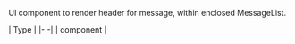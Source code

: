 UI component to render header for message, within enclosed MessageList.

| Type |
|- -|
| component |
